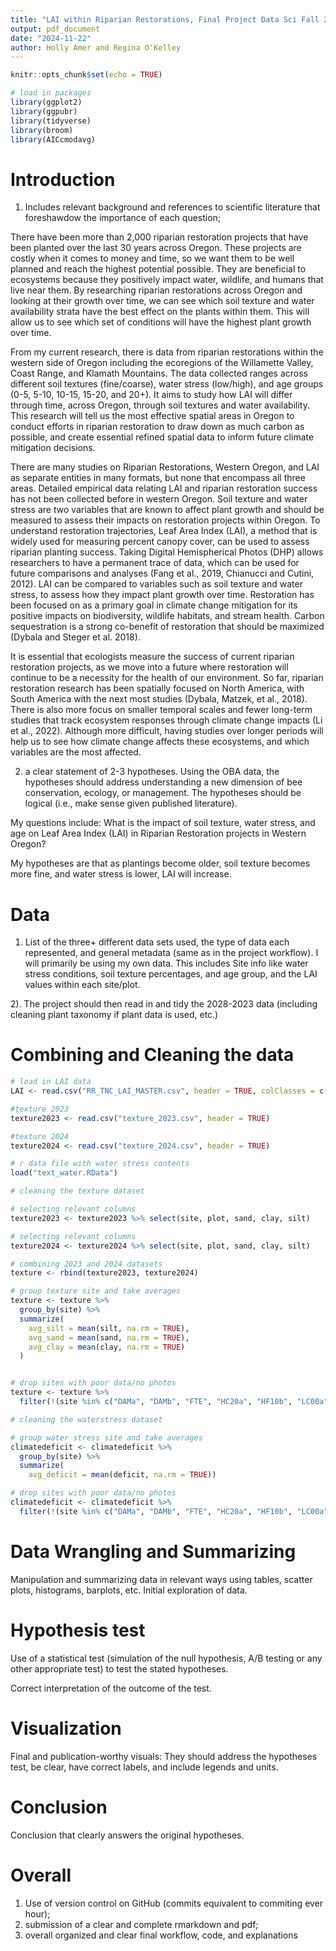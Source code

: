 ```yaml
---
title: "LAI within Riparian Restorations, Final Project Data Sci Fall 2024"
output: pdf_document
date: "2024-11-22"
author: Holly Amer and Regina O'Kelley
---
```


```r
knitr::opts_chunk$set(echo = TRUE)
```

```r
# load in packages
library(ggplot2)
library(ggpubr)
library(tidyverse)
library(broom)
library(AICcmodavg)
```


# Introduction
1)  Includes relevant background and references to scientific literature that foreshawdow the importance of each question;
 
 There have been more than 2,000 riparian restoration projects that have been planted over the last 30 years across Oregon. These projects are costly when it comes to money and time, so we want them to be well planned and reach the highest potential possible. They are beneficial to ecosystems because they positively impact water, wildlife, and humans that live near them. By researching riparian restorations across Oregon and looking at their growth over time, we can see which soil texture and water availability strata have the best effect on the plants within them. This will allow us to see which set of conditions will have the highest plant growth over time. 
 
  From my current research, there is data from riparian restorations within the western side of Oregon including the ecoregions of the Willamette Valley, Coast Range, and Klamath Mountains. The data collected ranges across different soil textures (fine/coarse), water stress (low/high), and age groups (0-5, 5-10, 10-15, 15-20, and 20+). It aims to study how LAI will differ through time, across Oregon, through soil textures and water availability. This research will tell us the most effective spatial areas in Oregon to conduct efforts in riparian restoration to draw down as much carbon as possible, and create essential refined spatial data to inform future climate mitigation decisions.
 
  There are many studies on Riparian Restorations, Western Oregon, and LAI as separate entities in many formats, but none that encompass all three areas. Detailed empirical data relating LAI and riparian restoration success has not been collected before in western Oregon. Soil texture and water stress are two variables that are known to affect plant growth and should be measured to assess their impacts on restoration projects within Oregon. To understand restoration trajectories, Leaf Area Index (LAI), a method that is widely used for measuring percent canopy cover, can be used to assess riparian planting success. Taking Digital Hemispherical Photos (DHP) allows researchers to have a permanent trace of data, which can be used for future comparisons and analyses (Fang et al., 2019, Chianucci and Cutini, 2012). LAI can be compared to variables such as soil texture and water stress, to assess how they impact plant growth over time. Restoration has been focused on as a primary goal in climate change mitigation for its positive impacts on biodiversity, wildlife habitats, and stream health. Carbon sequestration is a strong co-benefit of restoration that should be maximized (Dybala and Steger et al. 2018). 
  
  It is essential that ecologists measure the success of current riparian restoration projects, as we move into a future where restoration will continue to be a necessity for the health of our environment. So far, riparian restoration research has been spatially focused on North America, with South America with the next most studies (Dybala, Matzek, et al., 2018). There is also more focus on smaller temporal scales and fewer long-term studies that track ecosystem responses through climate change impacts (Li et al., 2022). Although more difficult, having studies over longer periods will help us to see how climate change affects these ecosystems, and which variables are the most affected. 
  


2)  a clear statement of 2-3 hypotheses. Using the OBA data, the hypotheses should address understanding a new dimension of bee conservation, ecology, or management. The hypotheses should be logical (i.e., make sense given published literature). 

 My questions include: What is the impact of soil texture, water stress, and age on Leaf Area Index (LAI) in Riparian Restoration projects in Western Oregon?

  My hypotheses are that as plantings become older, soil texture becomes more fine, and water stress is lower, LAI will increase. 


# Data
1) List of the three+ different data sets used, the type of data each represented, and general metadata (same as in the project workflow).
  I will primarily be using my own data. This includes Site info like water stress conditions, soil texture percentages, and age group, and the LAI values within each site/plot. 

2). The project should then read in and tidy the 2028-2023 data (including cleaning plant taxonomy if plant data is used, etc.) 

# Combining and Cleaning the data
```r
# load in LAI data
LAI <- read.csv("RR_TNC_LAI_MASTER.csv", header = TRUE, colClasses = c("factor", "factor", "factor", "factor", "factor", "factor", "numeric", "factor", "numeric", "numeric", "numeric", "numeric", "numeric", "numeric"))

#texture 2023
texture2023 <- read.csv("texture_2023.csv", header = TRUE)

#texture 2024
texture2024 <- read.csv("texture_2024.csv", header = TRUE)

# r data file with water stress contents
load("text_water.RData")


```

```r
# cleaning the texture dataset

# selecting relevant columns
texture2023 <- texture2023 %>% select(site, plot, sand, clay, silt)

# selecting relevant columns
texture2024 <- texture2024 %>% select(site, plot, sand, clay, silt)

# combining 2023 and 2024 datasets
texture <- rbind(texture2023, texture2024)

# group texture site and take averages
texture <- texture %>%
  group_by(site) %>%
  summarize(
    avg_silt = mean(silt, na.rm = TRUE),
    avg_sand = mean(sand, na.rm = TRUE),
    avg_clay = mean(clay, na.rm = TRUE)
  )


# drop sites with poor data/no photos
texture <- texture %>%
  filter(!(site %in% c("DAMa", "DAMb", "FTE", "HC20a", "HF10b", "LC00a", "LC10b", "LF05e", "LF15d", "LF15e", "PRV", "WC")))

```

```r
# cleaning the waterstress dataset

# group water stress site and take averages
climatedeficit <- climatedeficit %>%
  group_by(site) %>%
  summarize(
    avg_deficit = mean(deficit, na.rm = TRUE))

# drop sites with poor data/no photos
climatedeficit <- climatedeficit %>%
  filter(!(site %in% c("DAMa", "DAMb", "FTE", "HC20a", "HF10b", "LC00a", "LC10b", "LF05e", "LF15d", "LF15e", "PRV", "WC")))

```




# Data Wrangling and Summarizing
Manipulation and summarizing data in relevant ways using tables, scatter plots,  histograms, barplots, etc. Initial exploration of data.


# Hypothesis test
Use of a statistical test (simulation of the null hypothesis, A/B testing or any other appropriate test) to test the stated hypotheses. 

Correct interpretation of the outcome of the test. 


# Visualization
Final and publication-worthy visuals: They should address the hypotheses test, be clear, have correct labels, and include legends and units. 


# Conclusion
Conclusion that clearly answers the original hypotheses.


# Overall
1) Use of version control on GitHub (commits equivalent to commiting ever hour); 
2) submission of a clear and complete rmarkdown and pdf; 
3) overall organized and clear final workflow, code, and explanations







